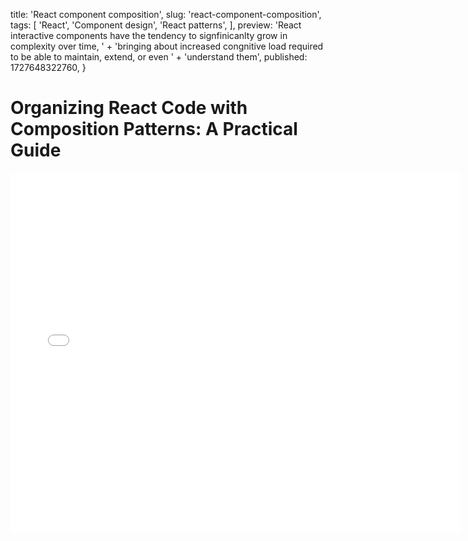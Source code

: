   title: 'React component composition',
  slug: 'react-component-composition',
  tags: [
    'React',
    'Component design',
    'React patterns',
  ],
  preview:
    'React interactive components have the tendency to signfinicanlty grow in complexity over time, ' +
    'bringing about increased congnitive load required to be able to maintain, extend, or even ' +
    'understand them',
  published: 1727648322760,
}

# Organizing React Code with Composition Patterns: A Practical Guide

<div>
  <iframe
    width="720"
    height="576"
    className="aspect-video w-full"
    title="YouTube video player"
    frameborder="0"
    allow="accelerometer; autoplay; clipboard-write; encrypted-media; gyroscope; picture-in-picture"
    allowfullscreen
    src={
      'https://www.youtube.com/embed/azzVoxygGYY'
    }
    title="YouTube Video Player"
    allow="accelerometer; autoplay; clipboard-write; encrypted-media; gyroscope; picture-in-picture"
  />
</div>

When working with React, organizing your component logic can quickly become overwhelming, especially as your project grows in complexity. One of the most effective strategies to manage this complexity is through **component composition**. In this post, we’ll dive into how you can use composition patterns to clean up your React code, make it more maintainable, and simplify collaboration with other developers.

## The Challenge: Packed JSX and Complex Logic

Let’s start by addressing a common issue in React projects: tightly packed JSX expressions. Imagine a scenario where your component is responsible for fetching data from a server and rendering a list of people. The component could look something like this:

```javascript
export function PeopleList() {
  const { people } = useLoaderData();
  const { state } = useNavigation();
  return (<Card>
    <CardHeader>
      <CardTitle>People</CardTitle>
    </CardHeader>
    <CardContent>
      {state === "loading" && <Spinner />} // Loading state
      {people.results.length === 0 ? ( // Empty state
        <NoPeopleFound />
      ) : (
        people.results.map((person) => (
          // People list ready state
          <span key={person.name}>{person.name}</span>;
        ) ))}
    </CardContent>
  </Card>);
}
```

At first glance, this component seems harmless. It gets the job done—fetching data and rendering the list. But it doesn't take much imagination to see how this pattern can spiral out of control. With more data states, conditional rendering, and more complex UI, the component can become difficult to read and even harder to maintain. As it grows, debugging will require more cognitive effort, and making changes can introduce bugs.

## The Solution: Early Return Statements

One of the simplest and most effective ways to refactor this is by using **early return statements**. Instead of jamming multiple conditions and JSX expressions inside the `return` statement, you can handle each state separately with a clear early return for each case:

```javascript
export function PeopleList() {
  const { people } = useLoaderData()
  const { state } = useNavigation()

  if (state === 'loading') {
    // Loading state
    return (
      <Card>
        <CardHeader>
          <CardTitle>People</CardTitle>
        </CardHeader>
        <CardContent>
          <Spinner />
        </CardContent>
      </Card>
    )
  }

  if (people.results.length === 0) {
    // Empty state
    return (
      <Card>
        <CardHeader>
          <CardTitle>People</CardTitle>
        </CardHeader>
        <CardContent>
          <NoPeopleFound />
        </CardContent>
      </Card>
    )
  }

  // People list ready state
  return (
    <Card>
      <CardHeader>
        <CardTitle>People</CardTitle>
      </CardHeader>
      <CardContent>
        {people.results.map((person) => {
          return (
            <span key={person.name}>
              {person.name}
            </span>
          )
        })}
      </CardContent>
    </Card>
  )
}
```

This structure breaks the logic into manageable chunks, making the component much more readable. Each state—loading, error, or successful data fetch—is easy to follow because the logic for each state is isolated. With early returns, you’re essentially trimming down the code and reducing the cognitive load for yourself and others who may work on the project.

## Extracting Reusable Components

While early return statements clean up some of the complexity, there’s another step you can take to make your code even more organized: **component extraction**. Instead of having a long block of JSX that renders the list, you can extract it into a separate, reusable component.

Here’s an example:

```javascript
function PeopleListWrapper({ children }) {
  return (
    <Card>
      <CardHeader>
        <CardTitle>People</CardTitle>
      </CardHeader>
      <CardContent>{children}</CardContent>
    </Card>
  )
}

export function PeopleList() {
  const { people } = useLoaderData()
  const { state } = useNavigation()

  if (state === 'loading') {
    // Loading state
    return (
      <PeopleListWrapper>
        <Spinner />
      </PeopleListWrapper>
    )
  }

  if (people.results.length === 0) {
    // Empty state
    return (
      <PeopleListWrapper>
        <NoPeopleFound />
      </PeopleListWrapper>
    )
  }

  return (
    <PeopleListWrapper>
      {people.results.map((person) => {
        // People list ready state
        return (
          <span key={person.name}>
            {person.name}
          </span>
        )
      })}
    </PeopleListWrapper>
  )
}
```

By moving the list rendering logic into its own component, you’re not only reducing repetition but also promoting reusability. This allows for better modularity and cleaner separation of concerns. Now, instead of one bloated component, you have a more streamlined one that delegates rendering logic to smaller, single-responsibility components.

## Why Component Composition Matters

This method of composing components offers several significant benefits:

- **Reduced Cognitive Load**: By breaking down your logic into smaller, focused components, you make your code easier to understand. This can be particularly helpful when returning to a project after some time or when working in a team environment.

- **Improved Reusability**: Extracted components can be reused in other parts of your application, promoting DRY (Don’t Repeat Yourself) principles and reducing code duplication.

- **Enhanced Maintainability**: A well-structured component hierarchy makes it easier to make updates and changes without affecting unrelated parts of the code.

- **Better Collaboration**: By keeping components small and focused, your team members will find it easier to jump in and contribute without needing to spend hours trying to understand the logic.

## Wrapping Up

Component composition in React is more than just a pattern—it’s a mindset. By embracing it, you can write cleaner, more maintainable code that’s easier for both you and your team to work with. Refactoring large, complex components into smaller, modular pieces not only simplifies development but also allows you to scale your application with confidence.
